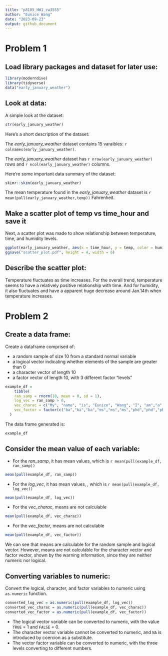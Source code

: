 ```yaml
---
title: "p8105_HW1_cw3555"
author: "Eunice Wang"
date: "2023-09-23"
output: github_document
---
```


# Problem 1 

## Load library packages and dataset for later use:

```r
library(moderndive)
library(tidyverse)
data("early_january_weather")
```

## Look at data:

A simple look at the dataset:
```r
str(early_january_weather)
```

Here's a short description of the dataset:

The _early_january_weather_ dataset contains 15 varaibles: `r colnames(early_january_weather)`.

The _early_january_weather_ dataset has `r nrow(early_january_weather)` rows and `r ncol(early_january_weather)` columns. 

Here're some important data summary of the dataset:

```r
skimr::skim(early_january_weather)
```

The mean temperature found in the _early_january_weather_ dataset is `r mean(pull(early_january_weather,temp))` Fahrenheit.

## Make a scatter plot of temp vs time_hour and save it

Next, a scatter plot was made to show relationship between temperature, time, and humidity levels.

```r
ggplot(early_january_weather, aes(x = time_hour, y = temp, color = humid)) + geom_point()
ggsave("scatter_plot.pdf", height = 4, width = 6)
```

## Describe the scatter plot:

Temperature fluctuates as time increases. For the overall trend, temperature seems to have a relatively positive relationship with time. And for humidity, it also fluctuates and have a apparent huge decrease around Jan.14th when temperature increases.

# Problem 2

## Create a data frame:

Create a dataframe comprised of:

* a random sample of size 10 from a standard normal variable
* a logical vector indicating whether elements of the sample are greater than 0
* a character vector of length 10
* a factor vector of length 10, with 3 different factor “levels”

```r
example_df = 
    tibble(
    ran_samp = rnorm(10, mean = 0, sd = 1),
    log_vec = ran_samp > 0,
    vec_charac = c("My", "name", "is", "Eunice", "Wang", "I", "am","a","new","student" ),
    vec_factor = factor(c("ba","ba","ba","ms","ms","ms","phd","phd","phd","phd"))
  )
```

The data frame generated is:
```r
example_df
```

## Consider the mean value of each variable:

* For the _ran_samp_, it has mean values, which is `r mean(pull(example_df, ran_samp)) `
```r
mean(pull(example_df, ran_samp))
```

* For the _log_vec_, it has mean values, , which is `r mean(pull(example_df, log_vec)) `
```r
mean(pull(example_df, log_vec))
```

* For the _vec_charac_, means are not calculable
```r
mean(pull(example_df, vec_charac))
```

* For the _vec_factor_, means are not calculable
```r
mean(pull(example_df, vec_factor))
```

We can see that means are calculable for the random sample and logical vector. However, means are not calculable for the character vector and factor vector, shown by the warning information, since they are neither numeric nor logical.

## Converting variables to numeric:

Convert the logical, character, and factor variables to numeric using `as.numeric` function.

```r
converted_log_vec = as.numeric(pull(example_df, log_vec))
converted_vec_charac = as.numeric(pull(example_df, vec_charac))
converted_vec_factor = as.numeric(pull(example_df, vec_factor))
```

* The logical vector variable can be converted to numeric, with the value `TRUE` = 1 and `FALSE` = 0.
* The character vector variable cannot be converted to numeric, and `NA` is introduced by coercion as a substitute.
* The vector factor variable can be converted to numeric, with the three levels converting to different numbers.



